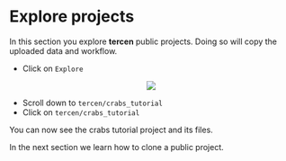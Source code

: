 # Explore projects

In this section you explore __tercen__ public projects. Doing so will copy the uploaded data and workflow. 

* Click on `Explore`

<center><img src="images/explore_public_projects.png"></center>


* Scroll down to `tercen/crabs_tutorial`
* Click on `tercen/crabs_tutorial`

You can now see the crabs tutorial project and its files.



In the next section we learn how to  clone a public project.